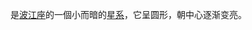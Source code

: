 {{NGCInfoBox|NGCID=NGC 1393|發現者=弗里德里希·威廉·赫歇爾|發現日期=1785年10月6日|其他編號=ESO 548-58,MCG -3-10-19|曆元=J2000.0|赤經=3時38分38.4秒
|赤緯=-18°25'43"|星座=波江座|星體=星系|星等=12|表面亮度=12.7|藍等=13}}

'''{{lang|en|NGC 1393}}'''是[[波江座|波江座]]的一個小而暗的[[星系|星系]]，它呈圆形，朝中心逐渐变亮。

{{NGCReference|1393}}
{{Catalogs|NGC=1393}}